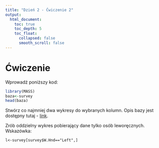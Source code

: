```yaml
---
title: "Dzień 2 - Ćwiczenie 2"
output:
  html_document:
    toc: true
    toc_depth: 5
    toc_float:
      collapsed: false
      smooth_scroll: false
---
```

<style type="text/css">
.title {
  display: none;
}

.table {
    width:70%;
}

#getting-started img {
  margin-right: 10px;
}

</style>



# Ćwiczenie


Wprowadź poniższy kod:

```r
library(MASS)
baza<-survey
head(baza)
```

Stwórz co najmniej dwa wykresy do wybranych kolumn. 
Opis bazy jest dostępny tutaj - [link](https://www.rdocumentation.org/packages/MASS/versions/7.3-51.1/topics/survey).

Zrób oddzielny wykres pobierający dane tylko osób leworęcznych.
Wskazówka: 

```
l<-survey[survey$W.Hnd=="Left",]
```